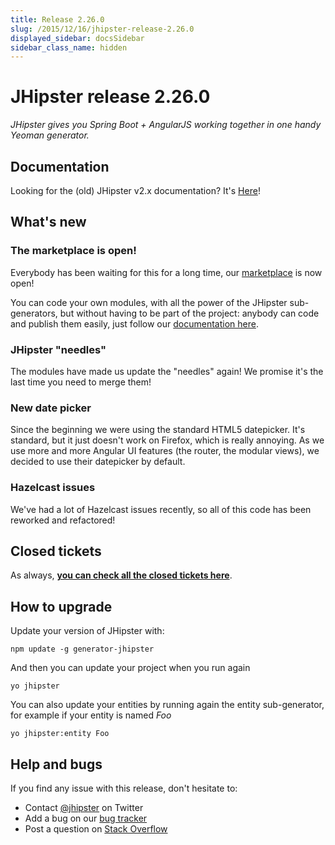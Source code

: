 ```yaml
---
title: Release 2.26.0
slug: /2015/12/16/jhipster-release-2.26.0
displayed_sidebar: docsSidebar
sidebar_class_name: hidden
---
```


JHipster release 2.26.0
==================

*JHipster gives you Spring Boot + AngularJS working together in one handy Yeoman generator.*

Documentation
----------

Looking for the (old) JHipster v2.x documentation? It's [Here](/documentation-archive)!

What's new
----------

### The marketplace is open!

Everybody has been waiting for this for a long time, our [marketplace](/modules/marketplace/) is now open!

You can code your own modules, with all the power of the JHipster sub-generators, but without having to be part of the project: anybody can code and publish them easily, just follow our [documentation here](/modules/creating-a-module/).

### JHipster "needles"

The modules have made us update the "needles" again! We promise it's the last time you need to merge them!

### New date picker

Since the beginning we were using the standard HTML5 datepicker. It's standard, but it just doesn't work on Firefox, which is really annoying.
As we use more and more Angular UI features (the router, the modular views), we decided to use their datepicker by default.

### Hazelcast issues

We've had a lot of Hazelcast issues recently, so all of this code has been reworked and refactored!

Closed tickets
------------

As always, __[you can check all the closed tickets here](https://github.com/jhipster/generator-jhipster/issues?q=milestone%3A2.26.0+is%3Aclosed)__.

How to upgrade
------------

Update your version of JHipster with:

```
npm update -g generator-jhipster
```

And then you can update your project when you run again

```
yo jhipster
```

You can also update your entities by running again the entity sub-generator, for example if your entity is named _Foo_

```
yo jhipster:entity Foo
```

Help and bugs
--------------

If you find any issue with this release, don't hesitate to:

- Contact [@jhipster](https://twitter.com/jhipster) on Twitter
- Add a bug on our [bug tracker](https://github.com/jhipster/generator-jhipster/issues?state=open)
- Post a question on [Stack Overflow](http://stackoverflow.com/tags/jhipster/info)
